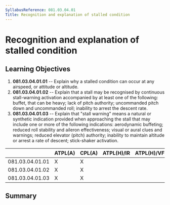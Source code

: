 ```yaml
---
SyllabusReference: 081.03.04.01
Title: Recognition and explanation of stalled condition
---
```


# Recognition and explanation of stalled condition

## Learning Objectives

1.  **081.03.04.01.01** -- Explain why a stalled condition can occur at any
    airspeed, or attitude or altitude.
2.  **081.03.04.01.02** -- Explain that a stall may be recognised by continuous
    stall-warning activation accompanied by at least one of the following:
    buffet, that can be heavy; lack of pitch authority; uncommanded pitch down
    and uncommanded roll; inability to arrest the descent rate.
3.  **081.03.04.01.03** -- Explain that "stall warning" means a natural or
    synthetic indication provided when approaching the stall that may include one
    or more of the following indications: aerodynamic buffeting; reduced roll
    stability and aileron effectiveness; visual or aural clues and warnings;
    reduced elevator (pitch) authority; inability to maintain altitude or arrest
    a rate of descent; stick-shaker activation.

|                 | ATPL(A) | CPL(A) | ATPL(H)/IR | ATPL(H)/VFR | CPL(H) | IR  | CBIR(A) |
| --------------- | ------- | ------ | ---------- | ----------- | ------ | --- | ------- |
| 081.03.04.01.01 | X       | X      |            |             |        |     |         |
| 081.03.04.01.02 | X       | X      |            |             |        |     |         |
| 081.03.04.01.03 | X       | X      |            |             |        |     |         |

## Summary
